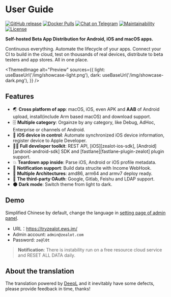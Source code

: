 
# User Guide

[![GitHub release](https://img.shields.io/github/v/release/tryzealot/zealot?include_prereleases)](https://github.com/tryzealot/zealot/releases)
[![Docker Pulls](https://img.shields.io/docker/pulls/tryzealot/zealot.svg)](https://hub.docker.com/r/tryzealot/zealot/)
[![Chat on Telegram](https://img.shields.io/badge/chat-on%20telegram-important.svg)](https://img.shields.io/badge/chat-on%20telegram-important.svg)
[![Maintainability](https://codeclimate.com/github/tryzealot/zealot/badges/gpa.svg)](https://codeclimate.com/github/tryzealot/zealot)
[![License](https://img.shields.io/github/license/tryzealot/zealot)](https://github.com/tryzealot/zealot/blob/develop/LICENSE)

**Self-hosted Beta App Distribution for Android, iOS and macOS apps.**

Continuous everything. Automate the lifecycle of your apps. Connect your CI to build in the cloud, test on thousands of real devices, distribute to beta testers and app stores. All in one place.

<ThemedImage
  alt="Preview"
  sources={{
    light: useBaseUrl('/img/showcase-light.png'),
    dark: useBaseUrl('/img/showcase-dark.png'),
  }}
/>

## Features

- 🌏 **Cross platform of app**: macOS, iOS, even APK and **AAB** of Android upload, install(include Arm based macOS) and download support.
- 🗄 **Multiple category**: Orgainze by any category, like Debug, AdHoc, Enterprise or channels of Android.
- 📱 **iOS device in control**: Automate synchronized iOS device information, register device to Apple Developer.
- 🧑‍💻 **Full developer toolkit**: REST API, [iOS][zealot-ios-sdk], [Android][android-android-sdk] SDK and [fastlane][fastlane-plugin-zealot] plugin support.
- 💥 **Teardown app inside**: Parse iOS, Android or iOS profile metadata.
- 🚨 **Notification support**: Build data strucite with Income WebHook.
- 🎳 **Multiple Architectures**: amd86, arm64 and armv7 deploy ready.
- 🔑 **The third-party OAuth**: Google, Gitlab, Feishu and LDAP support.
- 🌑 **Dark mode**: Switch theme from light to dark.


## Demo

Simplified Chinese by default, change the language in [setting page of admin panel](/docs/user-guide/administrator/project-settings).

- URL：https://tryzealot.ews.im/
- Admin account: `admin@zealot.com`
- Password: `ze@l0t`

> **Notification**: There is instability run on a free resource cloud service and RESET ALL DATA daily.

## About the translation

The translation powered by [DeepL](https://www.deepl.com/translator) and it inevitably have some defects, please provide feedback in time, thanks!
